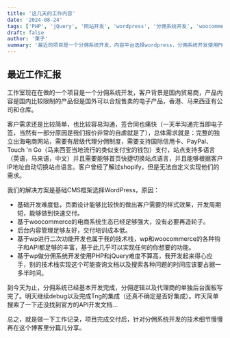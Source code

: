 ```yaml
---
title: '这几天的工作内容'
date: '2024-08-24'
tags: ['PHP', 'jQuery', '网站开发', 'wordpress', '分佣系统开发', 'woocommerce', '独立站']
draft: false
author: '莱子'
summary: '最近的项目是一个分佣系统开发，内容平台选择wordpress，分佣系统开发使用PHP、jQuery，配合woocommerce，方便客户登录管理商品、文章内容，同时wp生态强大，对我们和客户来说都是节省成本的选择，另外客户出海希望有一个多级分佣系统，不同等级的代理还需要有权限定义下级分佣比例...'
---
```




## 最近工作汇报

工作室现在在做的一个项目是一个分佣系统开发，客户背景是国内贸易商，产品内容是国内比较限制的产品但是国外可以合规售卖的电子产品，香港、马来西亚有公司和仓库。

客户需求还是比较简单，也比较容易沟通，签合同也痛快（一天半沟通完当即电子签，当然有一部分原因是我们报价非常的自虐就是了），总体需求就是：完整的独立出海电商网站，需要有层级代理分佣制度，需要支持国际信用卡、PayPal、Touch 'n Go（马来西亚当地流行的类似支付宝的钱包）支付，站点支持多语言（英语，马来语，中文）并且需要能够首页快捷切换站点语言，并且能够根据客户IP地址自动切换站点语言。客户曾经了解过shopify，但是无法自定义实现他们的需求。

我们的解决方案是基础CMS框架选择WordPress，原因：
* 基础开发难度低，页面设计能够比较快的做出客户需要的样式效果，开发周期短，能够做到快速交付。
* 基于woocommerce的电商系统生态已经足够强大，没有必要再造轮子。
* 后台内容管理足够友好，交付培训成本低。
* 基于wp进行二次功能开发也属于我的技术栈，wp和woocommerce的各种钩子和API都足够的丰富，基于此几乎可以实现任何的你想要的功能。
* 基于wp做分佣系统开发使用PHP和jQuery难度不算高，我开发起来得心应手，别的技术栈实现这个可能查询文档以及搜索各种问题的时间应该要占据一多半时间。


到今天为止，分佣系统已经基本开发完成，分佣逻辑以及代理商的单独后台面板写完了。明天继续debug以及完成Tng的集成（还真不确定是否好集成）。昨天简单搜索了一下还没找到官方的API开发文档...

总之，就是做一下工作记录，项目完成交付后，针对分佣系统开发的技术细节慢慢再在这个博客里分篇儿分享。



